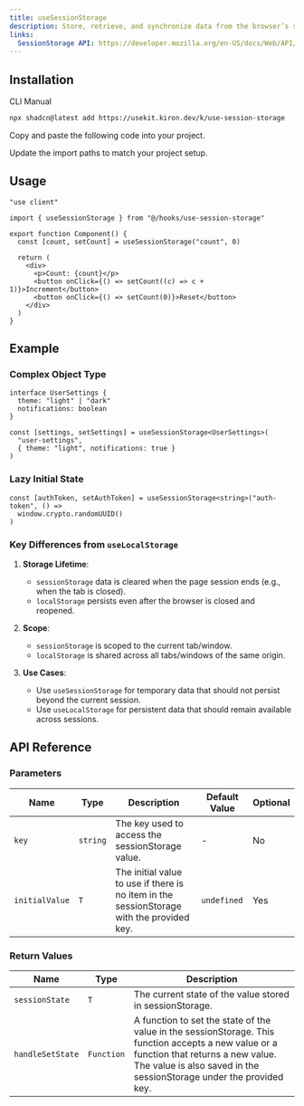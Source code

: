 ```yaml
---
title: useSessionStorage
description: Store, retrieve, and synchronize data from the browser’s sessionStorage API with useSessionStorage.
links:
  SessionStorage API: https://developer.mozilla.org/en-US/docs/Web/API/Window/sessionStorage
---
```


<ComponentPreview name="use-session-storage-demo" />

## Installation

<Tabs defaultValue="cli">

<TabsList>
  <TabsTrigger value="cli">CLI</TabsTrigger>
  <TabsTrigger value="manual">Manual</TabsTrigger>
</TabsList>

<TabsContent value="cli">

```bash
npx shadcn@latest add https://usekit.kiron.dev/k/use-session-storage
```

</TabsContent>

<TabsContent value="manual">

<Steps>

<Step>Copy and paste the following code into your project.</Step>

<ComponentSource name="use-session-storage" />

<Step>Update the import paths to match your project setup.</Step>

</Steps>

</TabsContent>

</Tabs>

## Usage

```tsx {3, 6}
"use client"

import { useSessionStorage } from "@/hooks/use-session-storage"

export function Component() {
  const [count, setCount] = useSessionStorage("count", 0)

  return (
    <div>
      <p>Count: {count}</p>
      <button onClick={() => setCount((c) => c + 1)}>Increment</button>
      <button onClick={() => setCount(0)}>Reset</button>
    </div>
  )
}
```

## Example

### Complex Object Type

```tsx
interface UserSettings {
  theme: "light" | "dark"
  notifications: boolean
}

const [settings, setSettings] = useSessionStorage<UserSettings>(
  "user-settings",
  { theme: "light", notifications: true }
)
```

### Lazy Initial State

```tsx
const [authToken, setAuthToken] = useSessionStorage<string>("auth-token", () =>
  window.crypto.randomUUID()
)
```

### Key Differences from `useLocalStorage`

1. **Storage Lifetime**:

   - `sessionStorage` data is cleared when the page session ends (e.g., when the tab is closed).
   - `localStorage` persists even after the browser is closed and reopened.

2. **Scope**:

   - `sessionStorage` is scoped to the current tab/window.
   - `localStorage` is shared across all tabs/windows of the same origin.

3. **Use Cases**:
   - Use `useSessionStorage` for temporary data that should not persist beyond the current session.
   - Use `useLocalStorage` for persistent data that should remain available across sessions.

## API Reference

### Parameters

| Name           | Type     | Description                                                                               | Default Value | Optional |
| -------------- | -------- | ----------------------------------------------------------------------------------------- | ------------- | -------- |
| `key`          | `string` | The key used to access the sessionStorage value.                                          | -             | No       |
| `initialValue` | `T`      | The initial value to use if there is no item in the sessionStorage with the provided key. | `undefined`   | Yes      |

### Return Values

| Name             | Type       | Description                                                                                                                                                                                                     |
| ---------------- | ---------- | --------------------------------------------------------------------------------------------------------------------------------------------------------------------------------------------------------------- |
| `sessionState`   | `T`        | The current state of the value stored in sessionStorage.                                                                                                                                                        |
| `handleSetState` | `Function` | A function to set the state of the value in the sessionStorage. This function accepts a new value or a function that returns a new value. The value is also saved in the sessionStorage under the provided key. |
